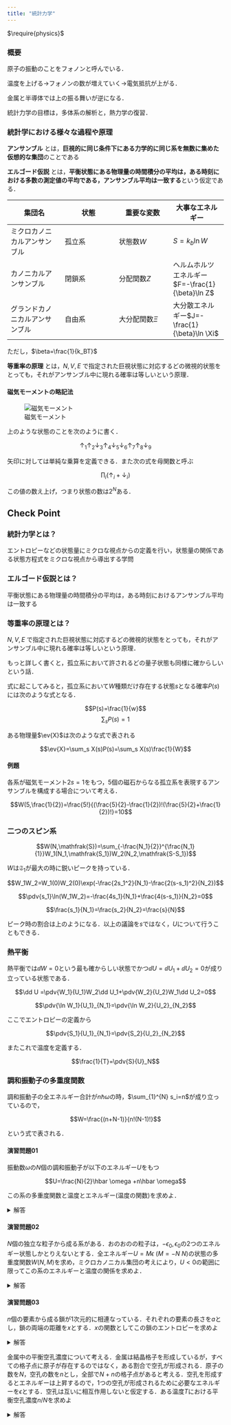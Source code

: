 ```yaml
---
title: "統計力学"
---
```

$\require{physics}$

### 概要

原子の振動のことをフォノンと呼んでいる．

温度を上げる→フォノンの数が増えていく→電気抵抗が上がる．

金属と半導体では上の振る舞いが逆になる．

統計力学の目標は，多体系の解析と，熱力学の復習．

### 統計学における様々な過程や原理

__アンサンブル__ とは，**巨視的に同じ条件下にある力学的に同じ系を無数に集めた仮想的な集団**のことである

__エルゴード仮説__ とは，**平衡状態にある物理量の時間積分の平均は，ある時刻における多数の測定値の平均である，アンサンブル平均は一致する**という仮定である．

|集団名|状態|重要な変数|大事なエネルギー|
|----|----|----|----|
|ミクロカノニカルアンサンブル|孤立系|状態数$W$|$S=k_b\ln W$|
|カノニカルアンサンブル|閉鎖系|分配関数$Z$|ヘルムホルツエネルギー$F=-\frac{1}{\beta}\ln Z$|
|グランドカノニカルアンサンブル|自由系|大分配関数$\Xi$|大分散エネルギー$J=-\frac{1}{\beta}\ln \Xi$|

ただし，$\beta=\frac{1}{k_BT}$

__等重率の原理__ とは，$N,V,E$ で指定された巨視状態に対応するどの微視的状態をとっても，それがアンサンブル中に現れる確率は等しいという原理．

#### 磁気モーメントの略記法

![磁気モーメント](/images/TP1.png)

上のような状態のことを次のように書く．

$$\uparrow_1 \uparrow_2 \downarrow_3 \uparrow_4 \downarrow_5 \downarrow_6 \uparrow_7 \uparrow_8 \downarrow_9$$

矢印に対しては単純な乗算を定義できる．また次の式を母関数と呼ぶ

$$\prod_i(\uparrow_i + \downarrow_i)$$

この値の数え上げ，つまり状態の数は$2^N$ある．


## Check Point

### 統計力学とは？

エントロピーなどの状態量にミクロな視点からの定義を行い，状態量の関係である状態方程式をミクロな視点から導出する学問

### エルゴード仮説とは？

平衡状態にある物理量の時間積分の平均は，ある時刻におけるアンサンブル平均は一致する

### 等重率の原理とは？

$N,V,E$ で指定された巨視状態に対応するどの微視的状態をとっても，それがアンサンブル中に現れる確率は等しいという原理．

もっと詳しく書くと，孤立系において許されるどの量子状態も同様に確からしいという話．

式に起こしてみると，孤立系において$W$種類だけ存在する状態$s$となる確率$P(s)$には次のような式となる．

$$P(s)=\frac{1}{w}$$
$$\sum_s P(s)=1$$

ある物理量$\ev{X}$は次のような式で表される

$$\ev{X}=\sum_s X(s)P(s)=\sum_s X(s)\frac{1}{W}$$

#### 例題

各系が磁気モーメント$2s=1$をもつ，5個の磁石からなる孤立系を表現するアンサンブルを構成する場合について考える．

$$W(5,\frac{1}{2})=\frac{5!}{(\frac{5}{2}-\frac{1}{2})!(\frac{5}{2}+\frac{1}{2})!}=10$$

### 二つのスピン系

$$W(N,\mathfrak{S})=\sum_{-\frac{N_1}{2}}^{\frac{N_1}{1}}W_1(N_1,\mathfrak{S_1})W_2(N_2,\mathfrak{S-S_1})$$

$W$は$\mathfrak{S_1}$が最大の時に鋭いピークを持っている．

$$W_1W_2=W_1(0)W_2(0)\exp(-\frac{2s_1^2}{N_1}-\frac{2(s-s_1)^2}{N_2})$$

$$\pdv{s_1}\ln(W_1W_2)=-\frac{4s_1}{N_1}+\frac{4(s-s_1)}{N_2}=0$$

$$\frac{s_1}{N_1}=\frac{s_2}{N_2}=\frac{s}{N}$$

ピーク時の割合は上のようになる．以上の議論を$s$ではなく，$U$について行うこともできる．

### 熱平衡

熱平衡では$\dd W=0$という最も確からしい状態でかつ$\dd U = \dd U_1+\dd U_2=0$が成り立っている状態である．

$$\dd U =\pdv{W_1}{U_1}W_2\dd U_1+\pdv{W_2}{U_2}W_1\dd U_2=0$$

$$\pdv{\ln W_1}{U_1}_{N_1}=\pdv{\ln W_2}{U_2}_{N_2}$$

ここでエントロピーの定義から

$$\pdv{S_1}{U_1}_{N_1}=\pdv{S_2}{U_2}_{N_2}$$

またこれで温度を定義する．

$$\frac{1}{T}=\pdv{S}{U}_N$$

### 調和振動子の多重度関数

調和振動子の全エネルギー合計が$n\hbar \omega$の時，$\sum_{1}^{N} s_i=n$が成り立っているので，

$$W=\frac{(n+N-1)}{n!(N-1)!}$$

という式で表される．

#### 演習問題01

振動数$\omega$の$N$個の調和振動子が以下のエネルギー$U$をもつ

$$U=\frac{N}{2}\hbar \omega +n\hbar \omega$$

この系の多重度関数と温度とエネルギー(温度の関数)を求めよ．

<details><summary>解答</summary>

$$W=\frac{(n+N-1)}{n!(N-1)!}$$

$$\frac{1}{T}=\pdv{S}{U}=\pdv{S}{n}\pdv{n}{U}=\frac{k_B}{\hbar \omega}\ln\frac{N+n}{n}$$

エネルギーの定義式から

$$n=\frac{U}{\hbar \omega}-\frac{N}{2}$$

$$\frac{U+n\hbar\omega/2}{U-n\hbar\omega/2}=\exp (\frac{\hbar \omega}{k_B T})$$

$$U=n\left(\frac{\hbar\omega}{2}+\frac{\hbar \omega}{\exp(\frac{\hbar\omega}{k_BT})-1}\right)$$

</details>

#### 演習問題02

$N$個の独立な粒子から成る系がある．おのおのの粒子は，$-\epsilon_0,\epsilon_0$の2つのエネルギー状態しかとりえないとする．全エネルギー$U=M\epsilon\:(M=-N~N)$の状態の多重度関数$W(N,M)$を求め，ミクロカノニカル集団の考えにより，$U<0$の範囲に限ってこの系のエネルギーと温度の関係を求めよ．

<details><summary>解答</summary>

$\pm\epsilon$のエネルギーを取る粒子の数を$N_{\pm}$とかく．そうした時

$$\begin{align*}
M&=N_+-N_-\\
N&=N_++n_-
\end{align*}$$

となるので，

$$W=\frac{N!}{N_+!N_-!}=\frac{N!}{(\frac{N-M}{2})!(\frac{N+M}{2})!}$$

$$\begin{aligned}
& S=k_B \log W(N, M)=k_B \log \frac{N !}{\left[\frac{1}{2}(N-M)\right] !\left[\frac{1}{2}(N+M)\right] !} \\
& \approx k_B\left\{N \log N-\frac{1}{2}(N-M) \log \frac{N-M}{2}+\frac{1}{2}(N+M) \log \frac{N+M}{2}\right\} \\
& \frac{1}{T}=\frac{\partial S}{\partial U}=\frac{\partial S}{\partial M} \cdot \frac{\partial M}{\partial U}=\frac{1}{2} \frac{k_B}{\varepsilon_0} \log \frac{N-M}{N+M} \\
& \frac{N-M}{N+M}=\frac{N_{-}}{N_{+}}=\exp \left(\frac{2 \varepsilon_0}{k_B T}\right)
\end{aligned}$$

ここで$M>0$というのは，より高いのエネルギーの状態にある状態にある粒子が，より低いエネルギーの状態にある粒子より多いという，熱平衡ではありえない状態なので，$M<0$だけを考える．

$$M=-N\tanh \frac{\epsilon_0}{k_BT}$$

となるので，

$$U=M\epsilon_0=-N\epsilon_0\tanh \frac{\epsilon_0}{k_BT}$$

</details>

#### 演習問題03

$n$個の要素から成る鎖が1次元的に相連なっている．それぞれの要素の長さを$a$とし，鎖の両端の距離を$x$とする．$x$の関数としてこの鎖のエントロピーを求めよ

<details><summary>解答</summary>

長さが与えられているので，該当の長さを達成する要素の向きの数を右向き$n_+$左むき$n_-$とする．この時次の式が成り立つ

$$x=(n_+-n_-)a,\;n=n_++n_-$$

$$
\begin{align*}
S&\approx k_B\left\{ n\ln n - \frac{na+x}{2a}\ln \frac{na+x}{2a} - \frac{na-x}{2a}\ln\frac{na-x}{2a} \right\}\\
&=nk_B\left\{ \ln n - \frac{1}{2}\left(1+\frac{x}{na}\right)\ln \frac{n}{2}\left(1+\frac{x}{na}\right)-\frac{1}{2}\left(1-\frac{x}{na}\right)\ln \frac{n}{2}\left(1-\frac{x}{na}\right)\right\}\\
&=nk_B\left\{\ln 2 - \frac{1}{2}\left(1+\frac{x}{na}\right)\left(1+\frac{x}{na}\right)-\frac{1}{2}\left(1-\frac{x}{na}\right)\left(1-\frac{x}{na}\right)\right\}
\end{align*}
$$

</details>

金属中の平衡空孔濃度について考える．金属は結晶格子を形成しているが，すべての格子点に原子が存在するのではなく，ある割合で空孔が形成される．原子の数を$N$，空孔の数を$n$とし，全部で$N+n$の格子点があると考える．空孔を形成するとエネルギーは上昇するので，1つの空孔が形成されるために必要なエネルギーを$\epsilon$とする．空孔は互いに相互作用しないと仮定する．ある温度$T$における平衡空孔濃度$n/N$を求めよ

<details><summary>解答</summary>

$$S\approx k_B\{(n+N\ln (n+N)-n\ln n - N\ln N)\}$$

$$\frac{1}{T}=k_B\ln\frac{n+N}{n}\frac{1}{\epsilon}$$

$$1+\frac{N}{n}=\exp (\frac{\epsilon}{k_BT})$$

$$\frac{n}{N}=\frac{1}{\exp (\frac{\epsilon}{k_BT})-1}$$

